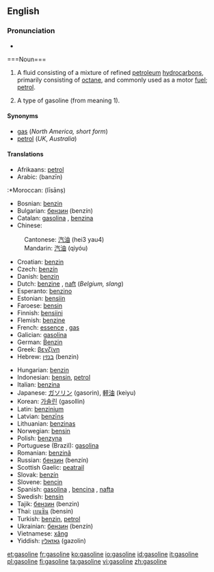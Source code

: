 ==English==

===Pronunciation===
*{{audio|en-us-gasoline.ogg|Audio (US)}}

{{superlative of|}}===Noun===
{{wikipedia}}
{{en-noun|s|-}}

# {{uncountable}} {{North America}} A fluid consisting of a mixture of refined [[petroleum]] [[hydrocarbon]]s, primarily consisting of [[octane]], and commonly used as a motor [[fuel]]; [[petrol]].
# {{countable}} A type of gasoline (from meaning 1).

====Synonyms====
*[[gas]] (''North America, short form'')
*[[petrol]] (''UK'', ''Australia'')

====Translations====
{{top}}
*Afrikaans: [[petrol]]
*Arabic: {{ARchar|[[بنزين]]}} (banzīn) {{m}}
:*Moroccan: {{ARchar|[[ليسانص]]}} (līsānṣ)
*Bosnian: [[benzin]] {{m}}
*Bulgarian: [[бензин]] (benzín) {{m}}
*Catalan: [[gasolina]] {{f}}, [[benzina]] {{f}}
*Chinese:
:Cantonese: [[汽油]] (hei3 yau4)
:Mandarin: [[汽油]] (qìyóu)
*Croatian: [[benzin]]
*Czech: [[benzín]] {{m}}
*Danish: [[benzin]] {{c}}
*Dutch: [[benzine]] {{f}}, [[naft]] (''Belgium, slang'')
*Esperanto: [[benzino]]
*Estonian: [[bensiin]]
*Faroese: [[bensin]] {{n}}
*Finnish: [[bensiini]]
*Flemish: [[benzine]]
*French: [[essence]] {{f}}, [[gas]] {{italbrac|Canadian French}}
*Galician: [[gasolina]] {{f}}
*German: [[Benzin]] {{n}}
*Greek: [[βενζίνη]] {{f}}
*Hebrew: [[בנזין]] (benzin) {{m}}
{{mid}}
*Hungarian: [[benzin]]
*Indonesian: [[bensin]], [[petrol]]
*Italian: [[benzina]] {{f}}
*Japanese: [[ガソリン]] (gasorin), [[軽油]] (keiyu)
*Korean: [[가솔린]] (gasollin)
*Latin: [[benzinium]]
*Latvian: [[benzīns]] {{m}}
*Lithuanian: [[benzinas]]
*Norwegian: [[bensin]]
*Polish: [[benzyna]] {{f}}
*Portuguese (Brazil): [[gasolina]] {{f}}
*Romanian: [[benzină]] {{f}}
*Russian: [[бензин]] (benzín) {{m}}
*Scottish Gaelic: [[peatrail]]
*Slovak: [[benzín]] {{m}}
*Slovene: [[bencin]] {{m}}
*Spanish: [[gasolina]] {{f}}, [[bencina]] {{f}} {{italbrac|Chile}}, [[nafta]] {{f}} {{italbrac|Argentina, Paraguay|Uruguay}} 
*Swedish: [[bensin]]
*Tajik: [[бензин]] (benzin)
*Thai: [[เบนซิน]] (bensin)
*Turkish: [[benzin]], [[petrol]]
*Ukrainian: [[бензин]] (benzín) {{m}}
*Vietnamese: [[xăng]]
*Yiddish: [[גאזאלין]] (gazolin)
{{bottom}}

[[et:gasoline]]
[[fr:gasoline]]
[[ko:gasoline]]
[[io:gasoline]]
[[id:gasoline]]
[[it:gasoline]]
[[pl:gasoline]]
[[fi:gasoline]]
[[ta:gasoline]]
[[vi:gasoline]]
[[zh:gasoline]]